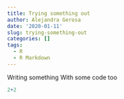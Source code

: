 ```yaml
---
title: Trying something out
author: Alejandra Gerosa
date: '2020-01-11'
slug: trying-something-out
categories: []
tags:
  - R
  - R Markdown
---
```


Writing something
With some code too

```r
2+2
```

